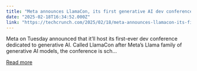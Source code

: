 ```yaml
---
title: "Meta announces LlamaCon, its first generative AI dev conference"
date: "2025-02-18T16:34:52.000Z"
link: "https://techcrunch.com/2025/02/18/meta-announces-llamacon-its-first-generative-ai-dev-conference/"
---
```


Meta on Tuesday announced that it&#8217;ll host its first-ever dev conference dedicated to generative AI. Called LlamaCon after Meta&#8217;s Llama family of generative AI models, the conference is sch...

[Read more](https://techcrunch.com/2025/02/18/meta-announces-llamacon-its-first-generative-ai-dev-conference/)
